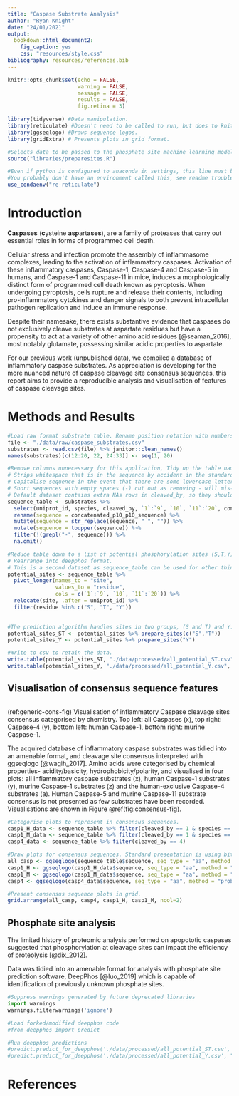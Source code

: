 ```yaml
---
title: "Caspase Substrate Analysis"
author: "Ryan Knight"
date: "24/01/2021"
output: 
  bookdown::html_document2:
    fig_caption: yes
    css: "resources/style.css"
bibliography: resources/references.bib
---
```


<!-- The analysis does knit, but takes a while. Below: R environment setup -->

```r
knitr::opts_chunk$set(echo = FALSE,
                      warning = FALSE,
                      message = FALSE,
                      results = FALSE,
                      fig.retina = 3)
```

```r
library(tidyverse) #Data manipulation.
library(reticulate) #Doesn't need to be called to run, but does to knit.
library(ggseqlogo) #Draws sequence logos.
library(gridExtra) # Presents plots in grid format.

#Selects data to be passed to the phosphate site machine learning model.
source("libraries/preparesites.R") 

#Even if python is configured to anaconda in settings, this line must be run in order to knit.
#You probably don't have an environment called this, see readme troubleshooting for conda guidance.
use_condaenv("re-reticulate")
```

# Introduction

**Caspases** (**c**ysteine **asp**art**ases**), are a family of proteases that carry out essential roles in forms of programmed cell death. 

Cellular stress and infection promote the assembly of inflammasome complexes, leading to the activation of inflammatory caspases. Activation of these inflammatory caspases, Caspase-1, Caspase-4 and Caspase-5 in humans, and Caspase-1 and Caspase-11 in mice, induces a morphologically distinct form of programmed cell death known as pyroptosis. When undergoing pyroptosis, cells rupture and release their contents, including pro-inflammatory cytokines and danger signals to both prevent intracellular pathogen replication and induce an immune response.

Despite their namesake, there exists substantive evidence that caspases do not exclusively cleave substrates at aspartate residues but have a propensity to act at a variety of other amino acid residues [@seaman_2016], most notably glutamate, possessing similar acidic properties to aspartate.

For our previous work (unpublished data), we compiled a database of inflammatory caspase substrates. As appreciation is developing for the more nuanced nature of caspase cleavage site consensus sequences, this report aims to provide a reproducible analysis and visualisation of features of caspase cleavage sites.

# Methods and Results

<!-- Initial tidying of data -->

```r

#Load raw format substrate table. Rename position notation with numbers to identify locations within the shorter sequence better.
file <- "./data/raw/caspase_substrates.csv"
substrates <- read.csv(file) %>% janitor::clean_names()
names(substrates)[c(12:20, 22, 24:33)] <- seq(1, 20)

#Remove columns unnecessary for this application, Tidy up the table names
# Strips whitespace that is in the sequence by accident in the standard data set.
# Capitalise sequence in the event that there are some lowercase letters included by mistake.
# Short sequences with empty spaces (-) cut out as removing - will mis-align them.
# Default dataset contains extra NAs rows in cleaved_by, so they should be removed.
sequence_table <- substrates %>% 
  select(uniprot_id, species, cleaved_by, `1`:`9`, `10`, `11`:`20`, concatenated_p10_p10_sequence) %>%
  rename(sequence = concatenated_p10_p10_sequence) %>% 
  mutate(sequence = str_replace(sequence, " ", "")) %>%
  mutate(sequence = toupper(sequence)) %>%
  filter(!(grepl("-", sequence))) %>%
  na.omit()

#Reduce table down to a list of potential phosphorylation sites (S,T,Y).
# Rearrange into deepphos format.
# This is a second dataset as sequence_table can be used for other things.
potential_sites <- sequence_table %>%
  pivot_longer(names_to = "site", 
               values_to = "residue", 
               cols = c(`1`:`9`, `10`, `11`:`20`)) %>%
  relocate(site, .after = uniprot_id) %>%
  filter(residue %in% c("S", "T", "Y")) 
  

#The prediction algorithm handles sites in two groups, (S and T) and Y.
potential_sites_ST <- potential_sites %>% prepare_sites(c("S","T"))
potential_sites_Y <- potential_sites %>% prepare_sites("Y")

#Write to csv to retain the data.
write.table(potential_sites_ST, "./data/processed/all_potential_ST.csv", quote = F, sep = ",", col.names = F, row.names = F)
write.table(potential_sites_Y, "./data/processed/all_potential_Y.csv", quote = F, sep = ",", col.names = F, row.names = F)

```

## Visualisation of consensus sequence features

``` r

```

<!-- Figure references for visualisation segment -->

(ref:generic-cons-fig) Visualisation of inflammatory Caspase cleavage sites consensus categorised by chemistry. Top left: all Caspases (x), top right: Caspase-4 (y), bottom left: human Caspase-1, bottom right: murine Caspase-1.

<!-- End references segement -->

The acquired database of inflammatory caspase substrates was tidied into an amenable format, and cleavage site consensus interpreted with ggseqlogo [@wagih_2017]. Amino acids were categorised by chemical properties- acidity/basicity, hydrophobicity/polarity, and visualised in four plots: all inflammatory caspase substrates (x), human Caspase-1 substrates (y), murine Caspase-1 substrates (z) and the human-exclusive Caspase-4 substrates (a). Human Caspase-5 and murine Caspase-11 substrate consensus is not presented as few substrates have been recorded. Visualisations are shown in Figure \@ref(fig:consensus-fig).

```r

#Categorise plots to represent in consensus sequences.
casp1_H_data <- sequence_table %>% filter(cleaved_by == 1 & species == "H")
casp1_M_data <- sequence_table %>% filter(cleaved_by == 1 & species == "M")
casp4_data <- sequence_table %>% filter(cleaved_by == 4)

#Draw plots for consensus sequences. Standard presentation is using bits, but there is not much of a pattern here (that's the focus of the work anyway) so probability presentation looks a lot better.
all_casp <- ggseqlogo(sequence_table$sequence, seq_type = "aa", method = "prob")
casp1_H <- ggseqlogo(casp1_H_data$sequence, seq_type = "aa", method = "prob")
casp1_M <- ggseqlogo(casp1_M_data$sequence, seq_type = "aa", method = "prob")
casp4 <- ggseqlogo(casp4_data$sequence, seq_type = "aa", method = "prob")

#Present consensus sequence plots in grid.
grid.arrange(all_casp, casp4, casp1_H, casp1_M, ncol=2)

```



## Phosphate site analysis

The limited history of proteomic analysis performed on apopototic caspases suggested that phosphorylation at cleavage sites can impact the efficiency of proteolysis [@dix_2012].

Data was tidied into an amenable format for analysis with phosphate site prediction software, DeepPhos [@luo_2019] which is capable of identification of previously unknown phosphate sites.

```python
#Suppress warnings generated by future deprecated libraries
import warnings
warnings.filterwarnings('ignore')

#Load forked/modified deepphos code
#from deepphos import predict

#Run deepphos predictions
#predict.predict_for_deepphos('./data/processed/all_potential_ST.csv', "ST")
#predict.predict_for_deepphos('./data/processed/all_potential_Y.csv', "Y")

```

# References

